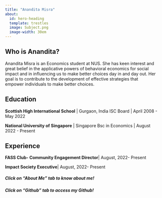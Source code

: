 ```yaml
---
title: "Anandita Misra"
about:
  id: hero-heading
  template: trestles
  image: Subject.png
  image-width: 30em
---
```



::: {#hero-heading}
## Who is Anandita?

Anandita Misra is an Economics student at NUS. She has keen interest and great belief in the applicative powers of behavioral economics for social impact and in influencing us to make better choices day in and day out. Her goal is to contribute to the development of effective strategies that empower individuals to make better choices.

## Education

**Scottish High International School** \| Gurgaon, India ISC Board \| April 2008 - May 2022

**National University of Singapore** \| Singapore Bsc in Economics \| August 2022 - Present

## Experience

**FASS Club- Community Engagement Director**\| August, 2022- Present

**Impact Society Executive**\| August, 2022- Present
:::

##### Click on "About Me" tab to know about me!

##### Click on "Github" tab to access my Github!
